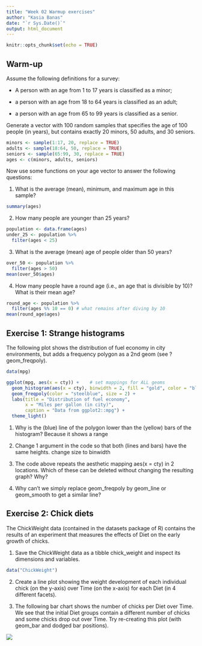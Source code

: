 ```yaml
---
title: "Week 02 Warmup exercises"
author: "Kasia Banas"
date: "`r Sys.Date()`"
output: html_document
---
```


```r
knitr::opts_chunk$set(echo = TRUE)
```

## Warm-up

Assume the following definitions for a survey:

-   A person with an age from 1 to 17 years is classified as a minor;

-   a person with an age from 18 to 64 years is classified as an adult;

-   a person with an age from 65 to 99 years is classified as a senior.

Generate a vector with 100 random samples that specifies the age of 100 people (in years), but contains exactly 20 minors, 50 adults, and 30 seniors.

```r
minors <- sample(1:17, 20, replace = TRUE)
adults <- sample(18:64, 50, replace = TRUE)
seniors <- sample(65:99, 30, replace = TRUE)
ages <- c(minors, adults, seniors)
```

Now use some functions on your age vector to answer the following questions:

1.  What is the average (mean), minimum, and maximum age in this sample?

```r
summary(ages)
```

2.  How many people are younger than 25 years?

```r
population <- data.frame(ages)
under_25 <- population %>%
  filter(ages < 25)
```

3.  What is the average (mean) age of people older than 50 years?

```r
over_50 <- population %>% 
  filter(ages > 50)
mean(over_50$ages)
```

4.  How many people have a round age (i.e., an age that is divisible by 10)? What is their mean age?

```r
round_age <- population %>% 
  filter(ages %% 10 == 0) # what remains after diving by 10
mean(round_age$ages)
```

## Exercise 1: Strange histograms

The following plot shows the distribution of fuel economy in city environments, but adds a frequency polygon as a 2nd geom (see ?geom_freqpoly).

```r
data(mpg)

ggplot(mpg, aes(x = cty)) +    # set mappings for ALL geoms
  geom_histogram(aes(x = cty), binwidth = 2, fill = "gold", color = "black") +
  geom_freqpoly(color = "steelblue", size = 2) +
  labs(title = "Distribution of fuel economy", 
       x = "Miles per gallon (in city)",
       caption = "Data from ggplot2::mpg") +
  theme_light()
```

1.  Why is the (blue) line of the polygon lower than the (yellow) bars of the histogram?
Because it shows a range

2.  Change 1 argument in the code so that both (lines and bars) have the same heights.
change size to binwidth

3.  The code above repeats the aesthetic mapping aes(x = cty) in 2 locations. Which of these can be deleted without changing the resulting graph? Why?

4.  Why can't we simply replace geom_freqpoly by geom_line or geom_smooth to get a similar line?

## Exercise 2: Chick diets

The ChickWeight data (contained in the datasets package of R) contains the results of an experiment that measures the effects of Diet on the early growth of chicks.

1.  Save the ChickWeight data as a tibble chick_weight and inspect its dimensions and variables.

```r
data("ChickWeight")
```

2.  Create a line plot showing the weight development of each individual chick (on the y-axis) over Time (on the x-axis) for each Diet (in 4 different facets).

3.  The following bar chart shows the number of chicks per Diet over Time. We see that the initial Diet groups contain a different number of chicks and some chicks drop out over Time. Try re-creating this plot (with geom_bar and dodged bar positions).

![](chicks-diets.png)
